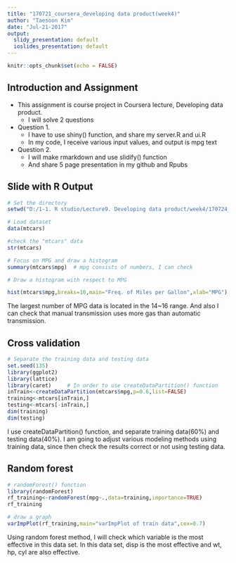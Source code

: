 ---
title: "170721_coursera_developing data product(week4)"
author: "Taesoon Kim"
date: "Jul-21-2017"
output:
  slidy_presentation: default
  ioslides_presentation: default
---

```{r setup, include=FALSE}
knitr::opts_chunk$set(echo = FALSE)
```
## Introduction and Assignment

  - This assignment is course project in Coursera lecture, Developing data product.
    + I will solve 2 questions
  - Question 1.
    + I have to use shiny() function, and share my server.R and ui.R
    + In my code, I receive various input values, and output is mpg text
  - Question 2.
    + I will make rmarkdown and use slidify() function
    + And share 5 page presentation in my github and Rpubs
  
## Slide with R Output

```{r load, echo=TRUE}
# Set the directory
setwd("D:/1-1. R studio/Lecture9. Developing data product/week4/170724_coursera_ddp")

# Load dataset
data(mtcars)

#check the "mtcars" data
str(mtcars)
```

```{r MPG,echo=TRUE}
# Focus on MPG and draw a histogram
summary(mtcars$mpg)  # mpg consists of numbers, I can check

# Draw a histogram with respect to MPG 

hist(mtcars$mpg,breaks=10,main="Freq. of Miles per Gallon",xlab="MPG")
```

The largest number of MPG data is located in the 14~16 range. And also I can check that manual transmission uses more gas than automatic transmission.

## Cross validation

```{r cross validataion,echo=TRUE}
# Separate the training data and testing data
set.seed(135)
library(ggplot2)
library(lattice)
library(caret)     # In order to use createDataPartition() function
inTrain<-createDataPartition(mtcars$mpg,p=0.6,list=FALSE)
training<-mtcars[inTrain,]
testing<-mtcars[-inTrain,]
dim(training)
dim(testing)
```

I use createDataPartition() function, and separate training data(60%) and testing data(40%). I am going to adjust various modeling methods using training data, since then check the results correct or not using testing data.


## Random forest

```{r random forest,echo=TRUE,include=TRUE}
# randomForest() function
library(randomForest)
rf_training<-randomForest(mpg~.,data=training,importance=TRUE)
rf_training

# draw a graph
varImpPlot(rf_training,main="varImpPlot of train data",cex=0.7)
```

Using random forest method, I will check which variable is the most effective in this data set. In this data set, disp is the most effective and wt, hp, cyl are also effective. 